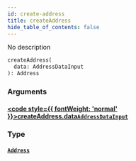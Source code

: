 ```yaml
---
id: create-address
title: createAddress
hide_table_of_contents: false
---
```








No description

```graphql
createAddress(
  data: AddressDataInput
): Address
```


### Arguments

#### [<code style={{ fontWeight: 'normal' }}>createAddress.<b>data</b></code>](#)<Bullet />[`AddressDataInput`](/docs/api/inputs/address-data-input) <Badge class="secondary" text="input"/>
> 
> 

### Type

#### [`Address`](/docs/api/objects/address) <Badge class="secondary" text="object"/>
> 
> 





